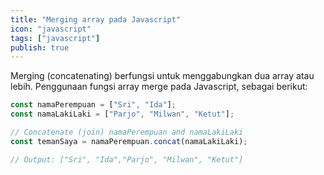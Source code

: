 ```yaml
---
title: "Merging array pada Javascript"
icon: "javascript"
tags: ["javascript"]
publish: true
---
```


Merging (concatenating) berfungsi untuk menggabungkan dua array atau lebih. Penggunaan fungsi array merge pada Javascript, sebagai berikut:

```js
const namaPerempuan = ["Sri", "Ida"];
const namaLakiLaki = ["Parjo", "Milwan", "Ketut"];

// Concatenate (join) namaPerempuan and namaLakiLaki
const temanSaya = namaPerempuan.concat(namaLakiLaki);

// Output: ["Sri", "Ida","Parjo", "Milwan", "Ketut"]
```
